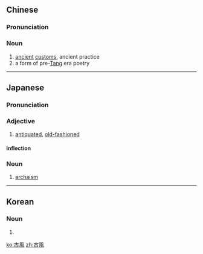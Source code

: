 {{also|古风}}
==Chinese==
{{zh-forms|s=古风}}

===Pronunciation===
{{zh-pron
|m=gǔfēng
|c=gu2 fung1
|mn=kó͘-hong
|cat=n
}}

===Noun===
{{zh-noun}}

# [[ancient]] [[custom]]s, ancient practice
# a form of pre-[[Tang]] era poetry

----

==Japanese==
{{ja-kanjitab|こ|ふう|yomi=o}}

===Pronunciation===
{{ja-pron|こふう|y=o}}

===Adjective===
{{ja-adj|こふう|infl=na}}

# [[antiquated]], [[old-fashioned]]

====Inflection====
{{ja-na|こふう}}

===Noun===
{{ja-noun|こふう}}

#[[archaism]]

----

==Korean==
{{ko-hanjatab}}

===Noun===
{{ko-noun|hj|hangeul=고풍}}

# {{hanja form of|고풍|[[archaism]]}}

[[ko:古風]]
[[zh:古風]]